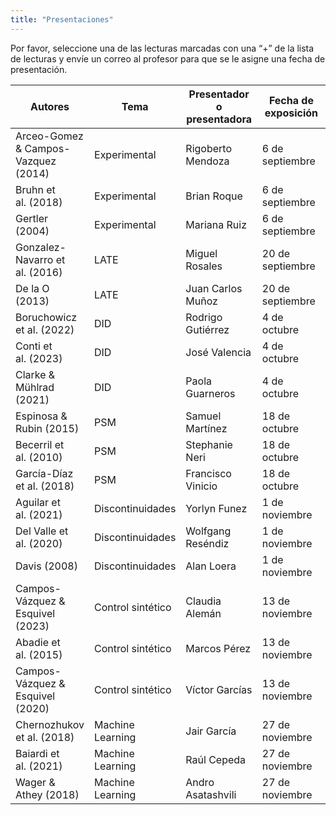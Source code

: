 ```yaml
---
title: "Presentaciones"
---
```


Por favor, seleccione una de las lecturas marcadas con una "+" de la lista de lecturas y envíe un correo al profesor para que se le asigne una fecha de presentación.

| **Autores** | **Tema** | **Presentador o presentadora** | **Fecha de exposición** |
| --- | --- | --- | --- |
| Arceo-Gomez & Campos-Vazquez (2014) | Experimental    | Rigoberto Mendoza | 6 de septiembre |
| Bruhn et al. (2018)  | Experimental    | Brian Roque | 6 de septiembre |
| Gertler (2004)  | Experimental    | Mariana Ruiz | 6 de septiembre |
| Gonzalez-Navarro et al. (2016) | LATE    | Miguel Rosales | 20 de septiembre |
| De la O (2013)  | LATE    | Juan Carlos Muñoz | 20 de septiembre |
| Boruchowicz et al. (2022) | DID    | Rodrigo Gutiérrez | 4 de octubre |
| Conti et al. (2023) | DID    | José Valencia | 4 de octubre |
| Clarke & Mühlrad (2021) | DID    | Paola Guarneros | 4 de octubre |
| Espinosa & Rubin (2015) | PSM | Samuel Martínez   | 18 de octubre |
| Becerril et al. (2010)  | PSM    | Stephanie Neri | 18 de octubre |
| García-Díaz et al. (2018) | PSM    | Francisco Vinicio  | 18 de octubre |
| Aguilar et al. (2021) | Discontinuidades  | Yorlyn Funez | 1 de noviembre |  
| Del Valle et al. (2020) | Discontinuidades  | Wolfgang Reséndiz | 1 de noviembre |
| Davis (2008) | Discontinuidades  | Alan Loera | 1 de noviembre |
| Campos-Vázquez & Esquivel (2023) | Control sintético  | Claudia Alemán | 13 de noviembre | 
| Abadie et al. (2015) | Control sintético  | Marcos Pérez | 13 de noviembre | 
| Campos-Vázquez & Esquivel (2020) | Control sintético  | Víctor Garcías | 13 de noviembre | 
| Chernozhukov et al. (2018)  | Machine Learning   | Jair García | 27 de noviembre | 
| Baiardi et al. (2021) | Machine Learning  | Raúl Cepeda | 27 de noviembre | 
| Wager & Athey (2018) | Machine Learning   | Andro Asatashvili | 27 de noviembre | 
